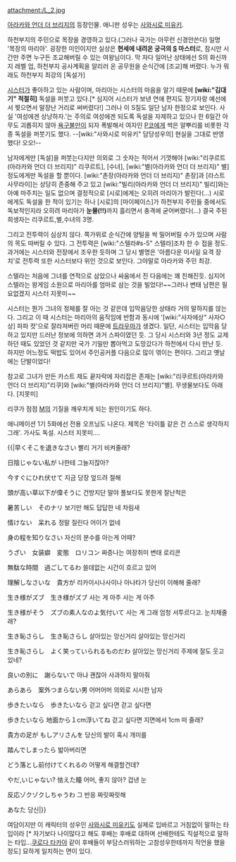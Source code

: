 attachment:/L_2.jpg

[[아라카와 언더 더 브리지]]의 등장인물. 애니판 성우는 [[사와시로 미유키]].

하천부지의 주민으로 목장을 경영하고 있다.(그러나 국가는 아무런 신경안쓴다) 일명 '목장의 마리아'. 굉장한 미인이지만 실상은 '''현세에 내려온 궁극의 [[S]] 마스터'''로, 잠시만 시간만 주면 누구든 조교해버릴 수 있는 여왕님이다. 막 자다 일어난 상태에선 S의 화신까지 레벨 업, 하천부지 공사계획을 알리러 온 공무원을 순식간에 [조교]해 버렸다. 누가 뭐래도 하천부지 최강의 [독설가]

[[시스터]]가 좋아하고 있는 사람이며, 마리아는 시스터의 마음을 알기 때문에 '''[wiki:"김대기" 적절히]''' 독설을 퍼붓고 있다.[* 심지어 시스터가 보낸 연애 편지도 장기자랑 예선에서 찢으면서 말장난 거리로 써버렸다!] 그러나 이 S질도 일단 남자 한정으로 보인다. 사실 '여성에겐 상냥하자.'는 주의로 여성에겐 되도록 독설을 자제하고 있으나 한 6일간 아무도 괴롭히지 않아 [[욕구불만]]이 되자 폭발해서 여자인 [[P코]]에게 썩은 알뿌리를 비롯한 각종 독설을 퍼붓기도 했다. --[wiki:"사와시로 미유키" 담당성우의] 현실을 그대로 반영했다! 오오!--

남자에게만 [독설]을 퍼붓는다지만 의외로 그 숫자는 적어서 기껏해야 [wiki:"리쿠르트(아라카와 언더 더 브리지)" 리쿠르트], [수녀], [wiki:"별(아라카와 언더 더 브리지)" 별]정도에게만 독설을 할 뿐이다. [wiki:"촌장(아라카와 언더 더 브리지)" 촌장]과 [라스트 사무라이]는 상당히 존중해 주고 있고 [wiki:"빌리(아라카와 언더 더 브리지)" 빌리]와는 아예 마주치는 일도 없으며 결정적으로 [시로]에게는 오히려 마리아가 발린다(...) 시로에게도 독설을 한 적이 있기는 하나 [시로]의 [마이페이스]가 하천부지 주민들 중에서도 독보적인지라 오히려 마리아가 '''눈물(!!)'''까지 흘리면서 충격에 굳어버렸다(...) 결국 주된 희생자는 리쿠르트,별,수녀의 3명.

그리고 전투력이 심상치 않다. 쪽가위로 순식간에 양털을 싹 밀어버릴 수가 있으며 사람의 목도 따버릴 수 있다. 그 전투력은 [wiki:"스텔라#s-5" 스텔라]조차 한 수 접을 정도. 과거에는 시스터와 전장에서 조우한 듯하며  그 당시 별명은 '아름다운 미사일 요격 장치'로 전투력 또한 시스터보다 위인 것으로 보인다. 그야말로 아라카와 주민 최강.

스텔라는 처음에 그녀를 연적으로 삼았으나 싸움에서 진 다음에는 꽤 친해진듯. 심지어 스텔라는 왕게임 소원으로 마리아를 엄마로 삼는 것을 빌었다!~~그러나 변태 남편은 필요없겠지 시스터 지못미~~

시스터는 뭔가 그녀의 정체를 잘 아는 것 같은데 입막음당한 상태라 거의 말하지를 않는다. 그리고 이 때 시스터는 마리아의 움직임에 반함과 동시에 '[wiki:"사자에상" 사자○상] 파파 컷'으로 잘라져버린 머리 때문에 [[트라우마]]가 생겼다. 일단, 시스터는 입막음 당하고 있지만 드러난 정보에 의하면 과거 스파이였던 듯. 그 당시 시스터와 3년 정도 교제하던 때도 있었던 것 같지만 국가 기밀만 뽑아먹고 도망갔다가 하천에서 다시 만난 듯. 하지만 어느정도 떡밥도 있어서 주인공커플 다음으로 많이 엮이는 편이다. 그리고 옛날에는 단발이었다!

참고로 그녀가 만든 카스트 제도 끝자락에 자리잡은 존재는 [wiki:"리쿠르트(아라카와 언더 더 브리지)"리쿠]와 [wiki:"별(아라카와 언더 더 브리지)"별]. 무생물보다도 아래다. [지못미]

리쿠가 점점 [[M]]의 기질을 깨우치게 되는 원인이기도 하다.

{{{#!html
<iframe width="560" height="315" src="http://www.youtube.com/embed/g2vQ3zzo4ws" frameborder="0" allowfullscreen></iframe>
}}}

애니메이션 1기 5화에선 전용 오프닝도 나온다. 제목은 '타이틀 같은 건 스스로 생각하지 그래'. 가사도 독설. 시스터 지못미….

{{|早くそこを退きなさい
빨리 거기 비켜줄래?

日陰じゃない私が
나한테 그늘지잖아?

今すぐにひれ伏せて
지금 당장 엎드려 절해

頭が高い草以下が偉そうに
건방지단 말야 풀보다도 못한게 잘난척은

暑苦しい　そのナリ
보기만 해도 답답한 네 차림새

情けない　呆れる
정말 질린다 어이가 없네

身の程を知りなさい
자신의 분수를 아는게 어때?
  
うざい　女装癖　変態　ロリコン
짜증나는 여장취미 변태 로리콘

無駄な時間　過ごしてるわ
쓸데없는 시간이 흐르고 있어
  
理解しなさいな　貴方が
리카이시나사이나 아나타가
당신이 이해해 줄래?
  
生き様がズブ　生き様がズブ
사는 게 아주 사는 게 아주
  
生き様がそう　ズブの素人なのよ気付いて
사는 게 그래 엄청 서투르다고. 눈치채줄래?
  
生き恥さらし　生き恥さらし
살아있는 망신거리 살아있는 망신거리
  
生き恥さらし　よく笑っていられるものだわ
살아있는 망신거리 주제에 잘도 웃고 있네?

良いの別に　謝らないで
아냐 괜찮아 사과하지 말아줘
  
あらあら　案外つまらない男
어머어머 의외로 시시한 남자
  
歩きたいなら　歩きたいなら
걷고 싶다면 걷고 싶다면
  
歩きたいなら 地面から１cm浮いてね
걷고 싶다면 지면에서 1cm 떠 줄래?
  
貴方の足が もしアリさんを
당신의 발이 혹시 개미를
  
踏んでしまったら
밟아버리면
  
どう落とし前付けてくれるの
어떻게 해결할건데?
  
やだ,いじゃない? 怯えた瞳
어머, 좋지 않아? 겁낸 눈
  
反応ゾクゾクしちゃうわ
그 반응 짜릿짜릿해
  
あなた
당신|}}

여담이지만 이 캐릭터의 성우인 [[사와시로 미유키]]도 실제로 입바르고 거침없이 말하는 타입이라 [* 자기보다 나이많다고 해도 후배는 후배로 대하며 선배한테도 직설적으로 말하는 타입...[[쿠로다 타카야]] 같이 후배들이 부담스러워하는 고참성우한테까지 직언을 했을정도] 묘하게 일치하는 면이 있다.
